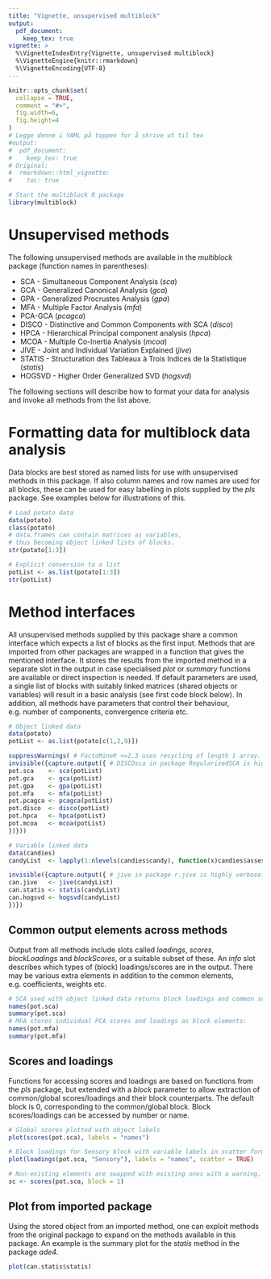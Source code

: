 ```yaml
---
title: "Vignette, unsupervised multiblock"
output: 
  pdf_document: 
    keep_tex: true
vignette: >
  %\VignetteIndexEntry{Vignette, unsupervised multiblock}
  %\VignetteEngine{knitr::rmarkdown}
  %\VignetteEncoding{UTF-8}
---
```


```r
knitr::opts_chunk$set(
  collapse = TRUE,
  comment = "#>",
  fig.width=6, 
  fig.height=4
)
# Legge denne i YAML på toppen for å skrive ut til tex
#output: 
#  pdf_document: 
#    keep_tex: true
# Original:
#  rmarkdown::html_vignette:
#    toc: true
```

```r
# Start the multiblock R package
library(multiblock)
```

# Unsupervised methods

The following unsupervised methods are available in the _multiblock_ package (function names in parentheses):

* SCA - Simultaneous Component Analysis (_sca_)
* GCA - Generalized Canonical Analysis (_gca_)
* GPA - Generalized Procrustes Analysis (_gpa_)
* MFA - Multiple Factor Analysis (_mfa_)
* PCA-GCA (_pcagca_)
* DISCO - Distinctive and Common Components with SCA (_disco_)
* HPCA - Hierarchical Principal component analysis (_hpca_)
* MCOA - Multiple Co-Inertia Analysis (_mcoa_)
* JIVE - Joint and Individual Variation Explained (_jive_)
* STATIS - Structuration des Tableaux à Trois Indices de la Statistique (_statis_)
* HOGSVD - Higher Order Generalized SVD (_hogsvd_)

The following sections will describe how to format your data for analysis and invoke all methods from the list above.


# Formatting data for multiblock data analysis

Data blocks are best stored as named lists for use with unsupervised methods in
this package. If also column names and row names are used for all blocks, these
can be used for easy labelling in plots supplied by the _pls_ package. See 
examples below for illustrations of this.

```r
# Load potato data
data(potato)
class(potato)
# data.frames can contain matrices as variables, 
# thus becoming object linked lists of blocks.
str(potato[1:3])

# Explicit conversion to a list
potList <- as.list(potato[1:3])
str(potList)
```


# Method interfaces

All unsupervised methods supplied by this package share a common interface which
expects a list of blocks as the first input. Methods that are imported from other
packages are wrapped in a function that gives the mentioned interface. It stores
the results from the imported method in a separate slot in the output in case
specialised _plot_ or _summary_ functions are available or direct inspection is
needed. If default parameters are used, a single list of blocks with suitably 
linked matrices (shared objects or variables) will result in a basic analysis 
(see first code block below). In addition, all methods have parameters that control
their behaviour, e.g. number of components, convergence criteria etc.

```r
# Object linked data
data(potato)
potList <- as.list(potato[c(1,2,9)])

suppressWarnings( # FactoMineR <=2.3 uses recycling of length 1 array.
invisible({capture.output({ # DISCOsca in package RegularizedSCA is highly verbose.
pot.sca    <- sca(potList)
pot.gca    <- gca(potList)
pot.gpa    <- gpa(potList)
pot.mfa    <- mfa(potList)
pot.pcagca <- pcagca(potList)
pot.disco  <- disco(potList)
pot.hpca   <- hpca(potList)
pot.mcoa   <- mcoa(potList)
})}))

# Variable linked data
data(candies)
candyList  <- lapply(1:nlevels(candies$candy), function(x)candies$assessment[candies$candy==x,])

invisible({capture.output({ # jive in package r.jive is highly verbose.
can.jive   <- jive(candyList)
can.statis <- statis(candyList)
can.hogsvd <- hogsvd(candyList)
})})
```

## Common output elements across methods

Output from all methods include slots called _loadings_, _scores_, _blockLoadings_
and _blockScores_, or a suitable subset of these. An _info_ slot describes which
types of (block) loadings/scores are in the output. There may be various extra
elements in addition to the common elements, e.g. coefficients, weights etc.

```r
# SCA used with object linked data returns block loadings and common scores:
names(pot.sca)
summary(pot.sca)
# MFA stores individual PCA scores and loadings as block elements:
names(pot.mfa)
summary(pot.mfa)
```

## Scores and loadings

Functions for accessing scores and loadings are based on functions
from the _pls_ package, but extended with a _block_ parameter to
allow extraction of common/global scores/loadings and their block
counterparts. The default block is 0, corresponding to the common/global
block. Block scores/loadings can be accessed by number or name.

```r
# Global scores plotted with object labels
plot(scores(pot.sca), labels = "names")
```

```r
# Block loadings for Sensory block with variable labels in scatter format
plot(loadings(pot.sca, "Sensory"), labels = "names", scatter = TRUE)
```


```r
# Non-existing elements are swapped with existing ones with a warning.
sc <- scores(pot.sca, block = 1)
```


## Plot from imported package

Using the stored object from an imported method, one can
exploit methods from the original package to expand on the
methods available in this package. An example is the summary
plot for the _statis_ method in the package _ade4_.

```r
plot(can.statis$statis)
```



<!-- # Simultaenous Component Analysis - SCA -->

<!-- SCA will be demonstrated using sensory wine data. -->

<!-- ## Modelling -->

<!-- An SCA model with three blocks and 4 components is fitted. -->

<!-- ```{r} -->
<!-- data(wine) -->
<!-- sc <- sca(wine[c('Smell at rest', 'View', 'Smell after shaking')], ncomp = 4) -->
<!-- print(sc) -->
<!-- ``` -->

<!-- ## Loadings and scores -->

<!-- When extracting loadings and scores from an _sca_, one of them will be a list depending on sample or variable linking. The Wine data are sample linked, i.e. there are several loading blocks. -->

<!-- ```{r} -->
<!-- # Extract and plot loadings -->
<!-- loads <- loadings(sc, 'View') -->
<!-- plot(loads)#[['View']]) -->
<!-- # or -->
<!-- plot(loadings(sc, 'View')) -->
<!-- #plot(blockLoadings(sc, 'View')) -->

<!-- # Plot scores -->
<!-- scoreplot(sc) -->
<!-- ``` -->

